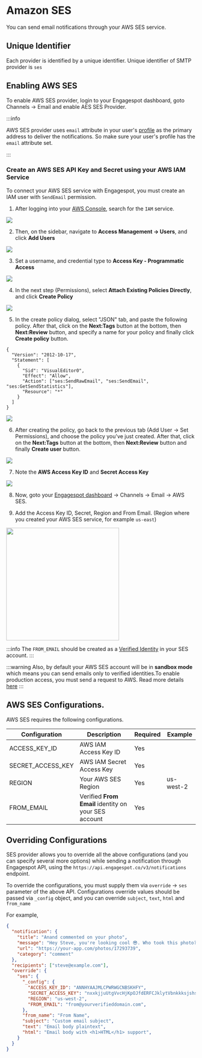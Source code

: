 # Amazon SES

You can send email notifications through your AWS SES service.

## Unique Identifier

Each provider is identified by a unique identifier. Unique identifier of SMTP provider is `ses`

## Enabling AWS SES

To enable AWS SES provider, login to your Engagespot dashboard, goto Channels -> Email and enable AES SES Provider.

:::info

AWS SES provider uses `email` attribute in your user's [profile](../../../profile/what-are-user-profiles.mdx) as the primary address to deliver the notifications. So make sure your user's profile has the `email` attribute set.

:::

### Create an AWS SES API Key and Secret using your AWS IAM Service

To connect your AWS SES service with Engagespot, you must create an IAM user with `SendEmail` permission.

1. After logging into your <a href="https://console.aws.amazon.com" target="_blank">AWS Console</a>, search for the `IAM` service.
<img src="https://cdn.engagespot.co/images/docs/aws_iam.png"/>

2. Then, on the sidebar, navigate to <strong>Access Management -> Users</strong>, and click <strong> Add Users </strong>
<img src="https://cdn.engagespot.co/images/docs/Screenshot%202022-10-04%20at%204.13.19%20PM.png"/>

3. Set a username, and credential type to <strong>Access Key - Programmatic Access</strong>
<img src="https://cdn.engagespot.co/images/docs/Screenshot 2022-10-04 at 4.15.54 PM.png"/>

4. In the next step (Permissions), select <strong>Attach Existing Policies Directly</strong>, and click <strong> Create Policy</strong>
<img src="https://cdn.engagespot.co/images/docs/Screenshot 2022-10-04 at 4.17.59 PM.png"/>

5. In the create policy dialog, select "JSON" tab, and paste the following policy. After that, click on the <strong>Next:Tags</strong> button at the bottom, then <strong>Next:Review</strong> button, and specify a name for your policy and finally click <strong>Create policy</strong> button.

```
{
  "Version": "2012-10-17",
  "Statement": [
    {
      "Sid": "VisualEditor0",
      "Effect": "Allow",
      "Action": ["ses:SendRawEmail", "ses:SendEmail", "ses:GetSendStatistics"],
      "Resource": "*"
    }
  ]
}

```
<img src="https://cdn.engagespot.co/images/docs/Screenshot 2022-10-04 at 4.20.58 PM.png"/>

6. After creating the policy, go back to the previous tab (Add User -> Set Permissions), and choose the policy you've just created. After that, click on the <strong>Next:Tags</strong> button at the bottom, then <strong>Next:Review</strong> button and finally <strong>Create user</strong> button.

<img src="https://cdn.engagespot.co/images/docs/Screenshot 2022-10-04 at 4.25.18 PM.png"/>

7. Note the <strong>AWS Access Key ID</strong> and <strong>Secret Access Key</strong>
<img src="https://cdn.engagespot.co/images/docs/Screenshot 2022-10-04 at 4.27.06 PM.png"/>

8. Now, goto your <a href="https://portal.engagespot.co">Engagespot dashboard</a> -> Channels -> Email -> AWS SES.

9. Add the Access Key ID, Secret, Region and From Email. (Region where you created your AWS SES service, for example `us-east`)
<img src="https://cdn.engagespot.co/images/docs/Screenshot 2022-10-04 at 4.31.04 PM.png" width="300"/>

:::info
The `FROM_EMAIL` should be created as a <a href="https://docs.aws.amazon.com/ses/latest/dg/creating-identities.html">Verified Identity</a> in your SES account.
:::

:::warning
Also, by default your AWS SES account will be in <b>sandbox mode</b> which means you can send emails only to verified identities.To enable production access, you must send a request to AWS. Read more details <a href="https://docs.aws.amazon.com/ses/latest/dg/request-production-access.html" target="_blank">here</a>
:::


## AWS SES Configurations.

AWS SES requires the following configurations.

| Configuration | Description                                          | Required | Example        |
| ------------- | ---------------------------------------------------- | -------- | -------------- |
| ACCESS_KEY_ID | AWS IAM Access Key ID | Yes      | 
| SECRET_ACCESS_KEY | AWS IAM Secret Access Key                              | Yes      |              |
| REGION | Your AWS SES Region                         | Yes      |  us-west-2  |
| FROM_EMAIL | Verified <b>From Email</b> identity on your SES account                         | Yes      |    |

## Overriding Configurations

SES provider allows you to override all the above configurations (and you can specify several more options) while sending a notification through Engagespot API, using the `https://api.engagespot.co/v3/notifications` endpoint.

To override the configurations, you must supply them via `override` -> `ses` parameter of the above API. Configurations override values should be passed via `_config` object, and you can override `subject`, `text`, `html` and `from_name`

For example,

```json
{
  "notification": {
    "title": "Anand commented on your photo",
    "message": "Hey Steve, you're looking cool 😎. Who took this photo?",
    "url": "https://your-app.com/photos/17293739",
    "category": "comment"
  },
  "recipients": ["steve@example.com"],
  "override": {
    "ses": {
      "_config": {
        "ACCESS_KEY_ID": "ANNHYAAJMLCPWRWGCNBSKHFY",
        "SECRET_ACCESS_KEY": "nxxkjjuUtgVvcHjKpOJfdERFCJklytVbnkkksjshsgHHhsn",
        "REGION": "us-west-2",
        "FROM_EMAIL": "from@yourverifieddomain.com",
      },
      "from_name": "From Name",
      "subject": "Custom email subject",
      "text": "Email body plaintext",
      "html": "Email body with <h1>HTML</h1> support",
    }
  }
}
```
